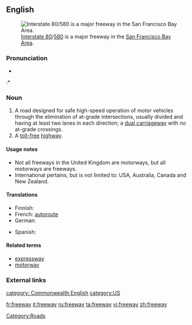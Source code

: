 {{wikipedia}}
==English==
[[Image:I-80 Eastshore Fwy.jpg|thumb|[[w:Interstate 80|Interstate 80]]/[[w:Interstate 580 (California)|580]] is a major freeway in the [[w:San Francisco Bay Area|San Francisco Bay Area]].]]

===Pronunciation===
*{{audio|en-us-freeway.ogg|Audio (US)}}
:*{{rhymes|iːweɪ}}

===Noun===
{{en-noun}}

# A road designed for safe high-speed operation of motor vehicles through the elimination of at-grade intersections, usually divided and having at least two lanes in each direction; a [[dual carriageway]] with no at-grade crossings.
# A [[toll-free]] [[highway]].

====Usage notes====
* Not all freeways in the United Kingdom are motorways, but all motorways are freeways.
* International pertains, but is not limited to: USA, Australia, Canada and New Zealand.

====Translations====
{{trans-top|highway with full access control}}
* Finnish: {{t|fi|moottoritie}}
* French: [[autoroute]]
* German: {{t|de|Autobahn|f}}
{{trans-mid}}
* Spanish: {{t|es|autopista|f}}
{{trans-bottom}}

====Related terms====
* [[expressway]]
* [[motorway]]

===External links===
{{projectlinks|pedia|lang1=en|page1=Freeway}}

[[Category:Roads]]
[[category: Commonwealth English]]
[[category:US]]

[[fr:freeway]]
[[it:freeway]]
[[ru:freeway]]
[[ta:freeway]]
[[vi:freeway]]
[[zh:freeway]]